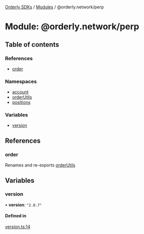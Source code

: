 [Orderly SDKs](./../README) / [Modules](./../modules) / @orderly.network/perp

# Module: @orderly.network/perp

## Table of contents

### References

- [order](./orderly_network_perp#order)

### Namespaces

- [account](./orderly_network_perp.account)
- [orderUtils](./orderly_network_perp.orderUtils)
- [positions](./orderly_network_perp.positions)

### Variables

- [version](./orderly_network_perp#version)

## References

### order

Renames and re-exports [orderUtils](./orderly_network_perp.orderUtils)

## Variables

### version

• **version**: ``"2.0.7"``

#### Defined in

[version.ts:14](https://github.com/OrderlyNetwork/js-sdk/blob/6414be9e/packages/perp/src/version.ts#L14)

